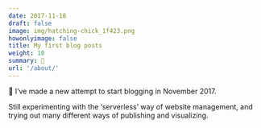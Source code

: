 ```yaml
---
date: 2017-11-18
draft: false
image: img/hatching-chick_1f423.png
howonlyimage: false
title: My first blog posts
weight: 10
summary: 🐣
url: '/about/'
---
```




🐣 I've made a new attempt to start blogging in November 2017. 

Still experimenting with the 'serverless' way of website management, and trying out many different ways of publishing and visualizing. 

